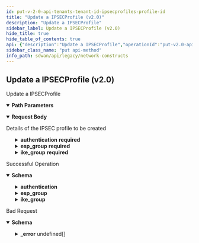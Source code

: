 ```yaml
---
id: put-v-2-0-api-tenants-tenant-id-ipsecprofiles-profile-id
title: "Update a IPSECProfile (v2.0)"
description: "Update a IPSECProfile"
sidebar_label: Update a IPSECProfile (v2.0)
hide_title: true
hide_table_of_contents: true
api: {"description":"Update a IPSECProfile","operationId":"put-v2.0-api-tenants-tenant_id-ipsecprofiles-profile_id","parameters":[{"description":"Tenant Id","in":"path","name":"tenant_id","required":true,"schema":{"description":"Tenant Id","type":"string"}},{"description":"IPSECProfile Id","in":"path","name":"profile_id","required":true,"schema":{"description":"Profile Id","type":"string"}}],"requestBody":{"content":{"application/json":{"schema":{"properties":{"authentication":{"description":"Authentication: Required(error = IPSECCONFIG_AUTHENTICATION_REQUIRED: Authentication cannot be null.) Valid ","properties":{"certificate":{"description":"Certificate","type":"string"},"ikev1_params":{"description":"Ikev1 Params: Valid ","properties":{"xauth_id":{"description":"Xauth Id","type":"string"},"xauth_secret":{"description":"Xauth Secret: Length(max = 128, error = IPSECCONFIG_INVALID_XAUTH_SECRET_LEN: Invalid extended authentication secret length.Should be between 4-128., min = 4) ","type":"string"},"xauth_secret_encrypted":{"description":"Xauth Secret Encrypted: JsonIgnore(value = true) ","type":"string"},"xauth_secret_hash":{"description":"Xauth Secret Hash: JsonIgnore(value = true) ","type":"string"},"xauth_type":{"description":"Xauth Type: ValidateEnum(enumClass = classOf[IKEXAuthType], error = IPSECCONFIG_INVALID_XAUTH_TYPE: Invalid extended authentication type specified.Valid type are secret or none., nullAllowed = false) ","enum":["NONE","SECRET"],"type":"string"}},"required":["xauth_type"]},"local_ca_certificate":{"description":"Local Ca Certificate","type":"string"},"local_id":{"description":"Local Id: ValidateEnum(enumClass = classOf[IPSECLocalIdType], error = IPSECCONFIG_INVALID_LOCAL_ID_TYPE: Invalid local id type.Should be either hostname, dn, local_ip or custom, nullAllowed = false) ","enum":["LOCAL_IP","DN","HOSTNAME","CUSTOM"],"type":"string"},"local_id_custom":{"description":"Local Id Custom: Length(max = 255, error = IPSECCONFIG_INVALID_LOCAL_ID_LEN: Invalid local id len.Should be between 2-255., min = 2) ","type":"string"},"passphrase":{"description":"Passphrase","type":"string"},"passphrase_encrypted":{"description":"Passphrase Encrypted: JsonIgnore(value = true) ","type":"string"},"private_key":{"description":"Private Key","type":"string"},"private_key_encrypted":{"description":"Private Key Encrypted: JsonIgnore(value = true) ","type":"string"},"remote_ca_certificate":{"description":"Remote Ca Certificate","type":"string"},"remote_id":{"description":"Remote Id: Length(max = 255, error = IPSECCONFIG_INVALID_REMOTE_ID_LEN: Invalid remote id len.Should be between 2-255., min = 2) ","type":"string"},"secret":{"description":"Secret","type":"string"},"secret_encrypted":{"description":"Secret Encrypted: JsonIgnore(value = true) ","type":"string"},"secret_hash":{"description":"Secret Hash: JsonIgnore(value = true) ","type":"string"},"type":{"description":"Type: ValidateEnum(enumClass = classOf[IPSECAuthenticationType], error = IPSECCONFIG_INVALID_AUTHENTICATION_TYPE: Invalid authentication type specified.Valid type are x509, psk or none., nullAllowed = false) ","enum":["NONE","PSK","X509"],"type":"string"},"x509Objects":{"description":"X509Objects: JsonIgnore(value = true) ","properties":{"certHolder":{"type":"object"},"certificate":{"description":"Certificate","type":"string"},"is_local_ca_cert_set":{"description":"Is Local Ca Cert Set","type":"boolean"},"is_remote_ca_cert_set":{"description":"Is Remote Ca Cert Set","type":"boolean"},"keyPair":{"type":"object"},"local_ca_certificate":{"description":"Local Ca Certificate","type":"string"},"local_ca_certs_set":{"description":"Local Ca Certs Set","items":{"type":"object"},"type":"array"},"passphrase":{"description":"Passphrase","type":"string"},"private_key":{"description":"Private Key","type":"string"},"remote_ca_certificate":{"description":"Remote Ca Certificate","type":"string"},"remote_ca_certs_set":{"description":"Remote Ca Certs Set","items":{"type":"object"},"type":"array"}}}},"required":["local_id","type"]},"description":{"description":"Description: Size(max = 256, error = DESCRIPTION_EXCEEDS_LIMIT: Description length exceeds limit, min = 0) ","type":"string"},"dpd_delay":{"description":"Dpd Delay: Range(max = 60L, error = IPSECCONFIG_INVALID_DPD_DELAY: Invalid dpd delay.Should be between 1-60 seconds., min = 1L) ","format":"int32","type":"integer"},"dpd_enable":{"description":"Dpd Enable","type":"boolean"},"dpd_timeout":{"description":"Dpd Timeout: Range(max = 300L, error = IPSECCONFIG_INVALID_DPD_TIMEOUT: Invalid dpd timeout specified.Should be between 2-300 seconds., min = 2L) ","format":"int32","type":"integer"},"esp_group":{"description":"Esp Group: Required(error = IPSECCONFIG_ESPGROUP_REQUIRED: ESP Group cannot be null.) Valid ","properties":{"force_encapsulation":{"description":"Force Encapsulation","type":"boolean"},"lifetime":{"description":"Lifetime: Range(max = 72L, error = IPSECCONFIG_ESPGROUP_INVALID_LIFETIME: Invalid esp lifetime.Should be between 1-72 hours., min = 1L) ","format":"int32","type":"integer"},"mode":{"description":"Mode: ValidateEnum(enumClass = classOf[ESPTunnelMode], error = IPSECCONFIG_INVALID_ESPTUNNEL_MODE: Invalid esp tunnel mode.Allowed value is tunnel., nullAllowed = false) ","enum":["TUNNEL","TRANSPORT"],"type":"string"},"proposals":{"description":"Proposals: Required(error = IPSECCONFIG_PROPOSALS_REQUIRED: Proposal cannot be null.) Size(max = 8, error = IPSECCONFIG_INVALID_PROPOSALS_LIST_LEN: Invalid proposals list length.Should be between 1-8., min = 1) Valid ","items":{"properties":{"dh_groups":{"description":"Dh Groups: ValidateEnum(enumClass = classOf[DHGroups], error = IPSECCONFIG_INVALID_DHGROUPS: Invalid DH Group specified., nullAllowed = false) ","enum":["NONE","MODP768","MODP1024","MODP1536","MODP2048","MODP3072","MODP4096","MODP6144","MODP8192","MODP1024S160","MODP2048S224","MODP2048S256","ECP192","ECP224","ECP256","ECP384","ECP521","ECP224BP","ECP256BP","ECP384BP","ECP512BP","CURVE25519"],"type":"string"},"encryption":{"description":"Encryption: ValidateEnum(enumClass = classOf[IPSECEncryption], error = IPSECCONFIG_INVALID_ENCRYPTION: Invalid encryption algorithm specified., nullAllowed = false) ","enum":["NONE","AES128","AES192","AES256","AES128CTR","AES192CTR","AES256CTR","AES128CCM64","AES192CCM64","AES256CCM64","AES128CCM96","AES192CCM96","AES256CCM96","AES128CCM128","AES192CCM128","AES256CCM128","AES128GCM64","AES192GCM64","AES256GCM64","AES128GCM96","AES192GCM96","AES256GCM96","AES128GCM128","AES192GCM128","AES256GCM128","AES128GMAC","AES192GMAC","AES256GMAC","TRIPLEDES","BLOWFISH128","BLOWFISH192","BLOWFISH256","CAMELLIA128","CAMELLIA192","CAMELLIA256","SERPENT128","SERPENT192","SERPENT256","TWOFISH128","TWOFISH192","TWOFISH256"],"type":"string"},"hash":{"description":"Hash: ValidateEnum(enumClass = classOf[IPSECHash], error = IPSECCONFIG_INVALID_HASH: Invalid hashing algorithm specified., nullAllowed = false) ","enum":["MD5","SHA1","SHA256","SHA384","SHA512","SHA256_96","AESXCBC","AES128GMAC","AES192GMAC","AES256GMAC"],"type":"string"}},"required":["hash","encryption","dh_groups"]},"type":"array"}},"required":["proposals","mode"]},"id":{"description":"Id","type":"string"},"ike_group":{"description":"Ike Group: Required(error = IPSECCONFIG_IKEGROUP_REQUIRED: IKE Group cannot be null.) Valid ","properties":{"aggressive":{"description":"Aggressive","type":"boolean"},"key_exchange":{"description":"Key Exchange: ValidateEnum(enumClass = classOf[IKEKeyExchange], error = IPSECCONFIG_INVALID_IKEKEY_EXCHANGE: Invalid ike key algorith.Should be either ikev1 or ikev2., nullAllowed = false) ","enum":["IKEV1","IKEV2"],"type":"string"},"lifetime":{"description":"Lifetime: Range(max = 72L, error = IPSECCONFIG_INVALID_IKE_LIFETIME: Invalid ike lifetime.Should be between 1-72 hours., min = 1L) ","format":"int32","type":"integer"},"port":{"description":"Port: Range(max = 65535L, error = IPSECCONFIG_INVALID_IKE_PORT_RANGE: Invalid ike port range.Should be between 1-65535., min = 1L) ","format":"int32","type":"integer"},"proposals":{"description":"Proposals: Required(error = IPSECCONFIG_PROPOSALS_REQUIRED: Proposal cannot be null.) Size(max = 8, error = IPSECCONFIG_INVALID_PROPOSALS_LIST_LEN: Invalid proposals list length.Should be between 1-8., min = 1) Valid ","items":{"properties":{"dh_groups":{"description":"Dh Groups: ValidateEnum(enumClass = classOf[DHGroups], error = IPSECCONFIG_INVALID_DHGROUPS: Invalid DH Group specified., nullAllowed = false) ","enum":["NONE","MODP768","MODP1024","MODP1536","MODP2048","MODP3072","MODP4096","MODP6144","MODP8192","MODP1024S160","MODP2048S224","MODP2048S256","ECP192","ECP224","ECP256","ECP384","ECP521","ECP224BP","ECP256BP","ECP384BP","ECP512BP","CURVE25519"],"type":"string"},"encryption":{"description":"Encryption: ValidateEnum(enumClass = classOf[IPSECEncryption], error = IPSECCONFIG_INVALID_ENCRYPTION: Invalid encryption algorithm specified., nullAllowed = false) ","enum":["NONE","AES128","AES192","AES256","AES128CTR","AES192CTR","AES256CTR","AES128CCM64","AES192CCM64","AES256CCM64","AES128CCM96","AES192CCM96","AES256CCM96","AES128CCM128","AES192CCM128","AES256CCM128","AES128GCM64","AES192GCM64","AES256GCM64","AES128GCM96","AES192GCM96","AES256GCM96","AES128GCM128","AES192GCM128","AES256GCM128","AES128GMAC","AES192GMAC","AES256GMAC","TRIPLEDES","BLOWFISH128","BLOWFISH192","BLOWFISH256","CAMELLIA128","CAMELLIA192","CAMELLIA256","SERPENT128","SERPENT192","SERPENT256","TWOFISH128","TWOFISH192","TWOFISH256"],"type":"string"},"hash":{"description":"Hash: ValidateEnum(enumClass = classOf[IPSECHash], error = IPSECCONFIG_INVALID_HASH: Invalid hashing algorithm specified., nullAllowed = false) ","enum":["MD5","SHA1","SHA256","SHA384","SHA512","SHA256_96","AESXCBC","AES128GMAC","AES192GMAC","AES256GMAC"],"type":"string"}},"required":["hash","encryption","dh_groups"]},"type":"array"},"reauth":{"description":"Reauth","type":"boolean"}},"required":["proposals","key_exchange"]},"name":{"description":"Name: Required(error = NAME_REQD: Please provide resource name.) Size(max = 128, error = NAME_EXCEEDS_LIMIT: Name of the resource exceeds limit., min = 0) ","type":"string"},"tags":{"description":"Tags: ListString(allowDuplicate = false, allowEmpty = true, allowNull = true, length = 128, listMaxSize = 10, error = INVALID_TAG: Maximum 10 Unique tags of length 1024 each are allowed, noTrim = false, regex = [^,\\\\s]+, required = false) ","items":{"description":"Tags","type":"string"},"type":"array"}},"required":["authentication","ike_group","esp_group","name"]}}},"description":"Details of the IPSEC profile to be created"},"responses":{"200":{"content":{"application/json":{"schema":{"properties":{"authentication":{"description":"Authentication: Required(error = IPSECCONFIG_AUTHENTICATION_REQUIRED: Authentication cannot be null.) Valid ","properties":{"certificate":{"description":"Certificate","type":"string"},"ikev1_params":{"description":"Ikev1 Params: Valid ","properties":{"xauth_id":{"description":"Xauth Id","type":"string"},"xauth_secret":{"description":"Xauth Secret: Length(max = 128, error = IPSECCONFIG_INVALID_XAUTH_SECRET_LEN: Invalid extended authentication secret length.Should be between 4-128., min = 4) ","type":"string"},"xauth_secret_encrypted":{"description":"Xauth Secret Encrypted: JsonIgnore(value = true) ","type":"string"},"xauth_secret_hash":{"description":"Xauth Secret Hash: JsonIgnore(value = true) ","type":"string"},"xauth_type":{"description":"Xauth Type: ValidateEnum(enumClass = classOf[IKEXAuthType], error = IPSECCONFIG_INVALID_XAUTH_TYPE: Invalid extended authentication type specified.Valid type are secret or none., nullAllowed = false) ","enum":["NONE","SECRET"],"type":"string"}},"required":["xauth_type"]},"local_ca_certificate":{"description":"Local Ca Certificate","type":"string"},"local_id":{"description":"Local Id: ValidateEnum(enumClass = classOf[IPSECLocalIdType], error = IPSECCONFIG_INVALID_LOCAL_ID_TYPE: Invalid local id type.Should be either hostname, dn, local_ip or custom, nullAllowed = false) ","enum":["LOCAL_IP","DN","HOSTNAME","CUSTOM"],"type":"string"},"local_id_custom":{"description":"Local Id Custom: Length(max = 255, error = IPSECCONFIG_INVALID_LOCAL_ID_LEN: Invalid local id len.Should be between 2-255., min = 2) ","type":"string"},"passphrase":{"description":"Passphrase","type":"string"},"passphrase_encrypted":{"description":"Passphrase Encrypted: JsonIgnore(value = true) ","type":"string"},"private_key":{"description":"Private Key","type":"string"},"private_key_encrypted":{"description":"Private Key Encrypted: JsonIgnore(value = true) ","type":"string"},"remote_ca_certificate":{"description":"Remote Ca Certificate","type":"string"},"remote_id":{"description":"Remote Id: Length(max = 255, error = IPSECCONFIG_INVALID_REMOTE_ID_LEN: Invalid remote id len.Should be between 2-255., min = 2) ","type":"string"},"secret":{"description":"Secret","type":"string"},"secret_encrypted":{"description":"Secret Encrypted: JsonIgnore(value = true) ","type":"string"},"secret_hash":{"description":"Secret Hash: JsonIgnore(value = true) ","type":"string"},"type":{"description":"Type: ValidateEnum(enumClass = classOf[IPSECAuthenticationType], error = IPSECCONFIG_INVALID_AUTHENTICATION_TYPE: Invalid authentication type specified.Valid type are x509, psk or none., nullAllowed = false) ","enum":["NONE","PSK","X509"],"type":"string"},"x509Objects":{"description":"X509Objects: JsonIgnore(value = true) ","properties":{"certHolder":{"type":"object"},"certificate":{"description":"Certificate","type":"string"},"is_local_ca_cert_set":{"description":"Is Local Ca Cert Set","type":"boolean"},"is_remote_ca_cert_set":{"description":"Is Remote Ca Cert Set","type":"boolean"},"keyPair":{"type":"object"},"local_ca_certificate":{"description":"Local Ca Certificate","type":"string"},"local_ca_certs_set":{"description":"Local Ca Certs Set","items":{"type":"object"},"type":"array"},"passphrase":{"description":"Passphrase","type":"string"},"private_key":{"description":"Private Key","type":"string"},"remote_ca_certificate":{"description":"Remote Ca Certificate","type":"string"},"remote_ca_certs_set":{"description":"Remote Ca Certs Set","items":{"type":"object"},"type":"array"}}}},"required":["local_id","type"]},"description":{"description":"Description: Size(max = 256, error = DESCRIPTION_EXCEEDS_LIMIT: Description length exceeds limit, min = 0) ","type":"string"},"dpd_delay":{"description":"Dpd Delay: Range(max = 60L, error = IPSECCONFIG_INVALID_DPD_DELAY: Invalid dpd delay.Should be between 1-60 seconds., min = 1L) ","format":"int32","type":"integer"},"dpd_enable":{"description":"Dpd Enable","type":"boolean"},"dpd_timeout":{"description":"Dpd Timeout: Range(max = 300L, error = IPSECCONFIG_INVALID_DPD_TIMEOUT: Invalid dpd timeout specified.Should be between 2-300 seconds., min = 2L) ","format":"int32","type":"integer"},"esp_group":{"description":"Esp Group: Required(error = IPSECCONFIG_ESPGROUP_REQUIRED: ESP Group cannot be null.) Valid ","properties":{"force_encapsulation":{"description":"Force Encapsulation","type":"boolean"},"lifetime":{"description":"Lifetime: Range(max = 72L, error = IPSECCONFIG_ESPGROUP_INVALID_LIFETIME: Invalid esp lifetime.Should be between 1-72 hours., min = 1L) ","format":"int32","type":"integer"},"mode":{"description":"Mode: ValidateEnum(enumClass = classOf[ESPTunnelMode], error = IPSECCONFIG_INVALID_ESPTUNNEL_MODE: Invalid esp tunnel mode.Allowed value is tunnel., nullAllowed = false) ","enum":["TUNNEL","TRANSPORT"],"type":"string"},"proposals":{"description":"Proposals: Required(error = IPSECCONFIG_PROPOSALS_REQUIRED: Proposal cannot be null.) Size(max = 8, error = IPSECCONFIG_INVALID_PROPOSALS_LIST_LEN: Invalid proposals list length.Should be between 1-8., min = 1) Valid ","items":{"properties":{"dh_groups":{"description":"Dh Groups: ValidateEnum(enumClass = classOf[DHGroups], error = IPSECCONFIG_INVALID_DHGROUPS: Invalid DH Group specified., nullAllowed = false) ","enum":["NONE","MODP768","MODP1024","MODP1536","MODP2048","MODP3072","MODP4096","MODP6144","MODP8192","MODP1024S160","MODP2048S224","MODP2048S256","ECP192","ECP224","ECP256","ECP384","ECP521","ECP224BP","ECP256BP","ECP384BP","ECP512BP","CURVE25519"],"type":"string"},"encryption":{"description":"Encryption: ValidateEnum(enumClass = classOf[IPSECEncryption], error = IPSECCONFIG_INVALID_ENCRYPTION: Invalid encryption algorithm specified., nullAllowed = false) ","enum":["NONE","AES128","AES192","AES256","AES128CTR","AES192CTR","AES256CTR","AES128CCM64","AES192CCM64","AES256CCM64","AES128CCM96","AES192CCM96","AES256CCM96","AES128CCM128","AES192CCM128","AES256CCM128","AES128GCM64","AES192GCM64","AES256GCM64","AES128GCM96","AES192GCM96","AES256GCM96","AES128GCM128","AES192GCM128","AES256GCM128","AES128GMAC","AES192GMAC","AES256GMAC","TRIPLEDES","BLOWFISH128","BLOWFISH192","BLOWFISH256","CAMELLIA128","CAMELLIA192","CAMELLIA256","SERPENT128","SERPENT192","SERPENT256","TWOFISH128","TWOFISH192","TWOFISH256"],"type":"string"},"hash":{"description":"Hash: ValidateEnum(enumClass = classOf[IPSECHash], error = IPSECCONFIG_INVALID_HASH: Invalid hashing algorithm specified., nullAllowed = false) ","enum":["MD5","SHA1","SHA256","SHA384","SHA512","SHA256_96","AESXCBC","AES128GMAC","AES192GMAC","AES256GMAC"],"type":"string"}},"required":["hash","encryption","dh_groups"]},"type":"array"}},"required":["proposals","mode"]},"id":{"description":"Id","type":"string"},"ike_group":{"description":"Ike Group: Required(error = IPSECCONFIG_IKEGROUP_REQUIRED: IKE Group cannot be null.) Valid ","properties":{"aggressive":{"description":"Aggressive","type":"boolean"},"key_exchange":{"description":"Key Exchange: ValidateEnum(enumClass = classOf[IKEKeyExchange], error = IPSECCONFIG_INVALID_IKEKEY_EXCHANGE: Invalid ike key algorith.Should be either ikev1 or ikev2., nullAllowed = false) ","enum":["IKEV1","IKEV2"],"type":"string"},"lifetime":{"description":"Lifetime: Range(max = 72L, error = IPSECCONFIG_INVALID_IKE_LIFETIME: Invalid ike lifetime.Should be between 1-72 hours., min = 1L) ","format":"int32","type":"integer"},"port":{"description":"Port: Range(max = 65535L, error = IPSECCONFIG_INVALID_IKE_PORT_RANGE: Invalid ike port range.Should be between 1-65535., min = 1L) ","format":"int32","type":"integer"},"proposals":{"description":"Proposals: Required(error = IPSECCONFIG_PROPOSALS_REQUIRED: Proposal cannot be null.) Size(max = 8, error = IPSECCONFIG_INVALID_PROPOSALS_LIST_LEN: Invalid proposals list length.Should be between 1-8., min = 1) Valid ","items":{"properties":{"dh_groups":{"description":"Dh Groups: ValidateEnum(enumClass = classOf[DHGroups], error = IPSECCONFIG_INVALID_DHGROUPS: Invalid DH Group specified., nullAllowed = false) ","enum":["NONE","MODP768","MODP1024","MODP1536","MODP2048","MODP3072","MODP4096","MODP6144","MODP8192","MODP1024S160","MODP2048S224","MODP2048S256","ECP192","ECP224","ECP256","ECP384","ECP521","ECP224BP","ECP256BP","ECP384BP","ECP512BP","CURVE25519"],"type":"string"},"encryption":{"description":"Encryption: ValidateEnum(enumClass = classOf[IPSECEncryption], error = IPSECCONFIG_INVALID_ENCRYPTION: Invalid encryption algorithm specified., nullAllowed = false) ","enum":["NONE","AES128","AES192","AES256","AES128CTR","AES192CTR","AES256CTR","AES128CCM64","AES192CCM64","AES256CCM64","AES128CCM96","AES192CCM96","AES256CCM96","AES128CCM128","AES192CCM128","AES256CCM128","AES128GCM64","AES192GCM64","AES256GCM64","AES128GCM96","AES192GCM96","AES256GCM96","AES128GCM128","AES192GCM128","AES256GCM128","AES128GMAC","AES192GMAC","AES256GMAC","TRIPLEDES","BLOWFISH128","BLOWFISH192","BLOWFISH256","CAMELLIA128","CAMELLIA192","CAMELLIA256","SERPENT128","SERPENT192","SERPENT256","TWOFISH128","TWOFISH192","TWOFISH256"],"type":"string"},"hash":{"description":"Hash: ValidateEnum(enumClass = classOf[IPSECHash], error = IPSECCONFIG_INVALID_HASH: Invalid hashing algorithm specified., nullAllowed = false) ","enum":["MD5","SHA1","SHA256","SHA384","SHA512","SHA256_96","AESXCBC","AES128GMAC","AES192GMAC","AES256GMAC"],"type":"string"}},"required":["hash","encryption","dh_groups"]},"type":"array"},"reauth":{"description":"Reauth","type":"boolean"}},"required":["proposals","key_exchange"]},"name":{"description":"Name: Required(error = NAME_REQD: Please provide resource name.) Size(max = 128, error = NAME_EXCEEDS_LIMIT: Name of the resource exceeds limit., min = 0) ","type":"string"},"tags":{"description":"Tags: ListString(allowDuplicate = false, allowEmpty = true, allowNull = true, length = 128, listMaxSize = 10, error = INVALID_TAG: Maximum 10 Unique tags of length 1024 each are allowed, noTrim = false, regex = [^,\\\\s]+, required = false) ","items":{"description":"Tags","type":"string"},"type":"array"}},"required":["authentication","ike_group","esp_group","name"]}}},"description":"Successful Operation"},"400":{"content":{"application/json":{"example":{"value":{"_error":[{"code":"INVALID_JSON_VALUE"},{"code":"IPSECCONFIG_IKEGROUP_REQUIRED"},{"code":"IPSECCONFIG_INVALID_DPD_DELAY"},{"code":"IPSECCONFIG_ESPGROUP_REQUIRED"},{"code":"IPSECCONFIG_AUTHENTICATION_REQUIRED"},{"code":"IPSECCONFIG_INVALID_DPD_TIMEOUT"}]}},"schema":{"properties":{"_error":{"items":{"properties":{"code":{"type":"string"},"message":{"type":"string"}}},"type":"array"}}}}},"description":"Bad Request"}},"tags":["Network Constructs"],"method":"put","path":"/v2.0/api/tenants/{tenant_id}/ipsecprofiles/{profile_id}","servers":[{"url":"https://api.us.cloudgenix.com"}],"jsonRequestBodyExample":{"authentication":{"certificate":"string","ikev1_params":{"xauth_id":"string","xauth_secret":"string","xauth_secret_encrypted":"string","xauth_secret_hash":"string","xauth_type":"NONE"},"local_ca_certificate":"string","local_id":"LOCAL_IP","local_id_custom":"string","passphrase":"string","passphrase_encrypted":"string","private_key":"string","private_key_encrypted":"string","remote_ca_certificate":"string","remote_id":"string","secret":"string","secret_encrypted":"string","secret_hash":"string","type":"NONE","x509Objects":{"certHolder":{},"certificate":"string","is_local_ca_cert_set":true,"is_remote_ca_cert_set":true,"keyPair":{},"local_ca_certificate":"string","local_ca_certs_set":[{}],"passphrase":"string","private_key":"string","remote_ca_certificate":"string","remote_ca_certs_set":[{}]}},"description":"string","dpd_delay":0,"dpd_enable":true,"dpd_timeout":0,"esp_group":{"force_encapsulation":true,"lifetime":0,"mode":"TUNNEL","proposals":[{"dh_groups":"NONE","encryption":"NONE","hash":"MD5"}]},"id":"string","ike_group":{"aggressive":true,"key_exchange":"IKEV1","lifetime":0,"port":0,"proposals":[{"dh_groups":"NONE","encryption":"NONE","hash":"MD5"}],"reauth":true},"name":"string","tags":["string"]},"info":{"contact":{},"description":"List of APIs used to manage Network constructs in Prisma SD-WAN like WAN Networks, LAN Networks, Circuit labels, and Network Contexts. All these are used to define a circuit and create policies.","title":"Network Constructs","version":"Latest"},"postman":{"name":"Update a IPSECProfile (v2.0)","description":{"content":"Update a IPSECProfile","type":"text/plain"},"url":{"path":["v2.0","api","tenants",":tenant_id","ipsecprofiles",":profile_id"],"host":["{{baseUrl}}"],"query":[],"variable":[{"disabled":false,"description":{"content":"(Required) Tenant Id","type":"text/plain"},"type":"any","value":"","key":"tenant_id"},{"disabled":false,"description":{"content":"(Required) IPSECProfile Id","type":"text/plain"},"type":"any","value":"","key":"profile_id"}]},"header":[{"key":"Content-Type","value":"application/json"},{"key":"Accept","value":"application/json"}],"method":"PUT","body":{"mode":"raw","raw":"\"\"","options":{"raw":{"language":"json"}}}}}
sidebar_class_name: "put api-method"
info_path: sdwan/api/legacy/network-constructs
---
```



## Update a IPSECProfile (v2.0)



Update a IPSECProfile

<details style={{"marginBottom":"1rem"}} data-collapsed={false} open={true}><summary style={{}}><strong>Path Parameters</strong></summary><div><ul><ParamsItem className={"paramsItem"} param={{"description":"Tenant Id","in":"path","name":"tenant_id","required":true,"schema":{"description":"Tenant Id","type":"string"}}}></ParamsItem><ParamsItem className={"paramsItem"} param={{"description":"IPSECProfile Id","in":"path","name":"profile_id","required":true,"schema":{"description":"Profile Id","type":"string"}}}></ParamsItem></ul></div></details><MimeTabs><TabItem label={"application/json"} value={"application/json-schema"}><details style={{}} data-collapsed={false} open={true}><summary style={{"textAlign":"left"}}><strong>Request Body</strong></summary><div style={{"textAlign":"left","marginLeft":"1rem"}}><div style={{"marginTop":"1rem","marginBottom":"1rem"}}>

Details of the IPSEC profile to be created

</div></div><ul style={{"marginLeft":"1rem"}}><SchemaItem collapsible={true} className={"schemaItem"}><details style={{}}><summary style={{}}><strong>authentication</strong><span style={{"opacity":"0.6"}}> </span><strong style={{"fontSize":"var(--ifm-code-font-size)","color":"var(--openapi-required)"}}> required</strong></summary><div style={{"marginLeft":"1rem"}}><div style={{"marginTop":".5rem","marginBottom":".5rem"}}>

Authentication: Required(error = IPSECCONFIG_AUTHENTICATION_REQUIRED: Authentication cannot be null.) Valid 

</div><SchemaItem collapsible={false} name={"certificate"} required={false} schemaDescription={"Certificate"} schemaName={"string"} qualifierMessage={undefined} defaultValue={undefined}></SchemaItem><SchemaItem collapsible={true} className={"schemaItem"}><details style={{}}><summary style={{}}><strong>ikev1_params</strong><span style={{"opacity":"0.6"}}> </span></summary><div style={{"marginLeft":"1rem"}}><div style={{"marginTop":".5rem","marginBottom":".5rem"}}>

Ikev1 Params: Valid 

</div><SchemaItem collapsible={false} name={"xauth_id"} required={false} schemaDescription={"Xauth Id"} schemaName={"string"} qualifierMessage={undefined} defaultValue={undefined}></SchemaItem><SchemaItem collapsible={false} name={"xauth_secret"} required={false} schemaDescription={"Xauth Secret: Length(max = 128, error = IPSECCONFIG_INVALID_XAUTH_SECRET_LEN: Invalid extended authentication secret length.Should be between 4-128., min = 4) "} schemaName={"string"} qualifierMessage={undefined} defaultValue={undefined}></SchemaItem><SchemaItem collapsible={false} name={"xauth_secret_encrypted"} required={false} schemaDescription={"Xauth Secret Encrypted: JsonIgnore(value = true) "} schemaName={"string"} qualifierMessage={undefined} defaultValue={undefined}></SchemaItem><SchemaItem collapsible={false} name={"xauth_secret_hash"} required={false} schemaDescription={"Xauth Secret Hash: JsonIgnore(value = true) "} schemaName={"string"} qualifierMessage={undefined} defaultValue={undefined}></SchemaItem><SchemaItem collapsible={false} name={"xauth_type"} required={true} schemaDescription={"Xauth Type: ValidateEnum(enumClass = classOf[IKEXAuthType], error = IPSECCONFIG_INVALID_XAUTH_TYPE: Invalid extended authentication type specified.Valid type are secret or none., nullAllowed = false) "} schemaName={"string"} qualifierMessage={"**Possible values:** [`NONE`, `SECRET`]"} defaultValue={undefined}></SchemaItem></div></details></SchemaItem><SchemaItem collapsible={false} name={"local_ca_certificate"} required={false} schemaDescription={"Local Ca Certificate"} schemaName={"string"} qualifierMessage={undefined} defaultValue={undefined}></SchemaItem><SchemaItem collapsible={false} name={"local_id"} required={true} schemaDescription={"Local Id: ValidateEnum(enumClass = classOf[IPSECLocalIdType], error = IPSECCONFIG_INVALID_LOCAL_ID_TYPE: Invalid local id type.Should be either hostname, dn, local_ip or custom, nullAllowed = false) "} schemaName={"string"} qualifierMessage={"**Possible values:** [`LOCAL_IP`, `DN`, `HOSTNAME`, `CUSTOM`]"} defaultValue={undefined}></SchemaItem><SchemaItem collapsible={false} name={"local_id_custom"} required={false} schemaDescription={"Local Id Custom: Length(max = 255, error = IPSECCONFIG_INVALID_LOCAL_ID_LEN: Invalid local id len.Should be between 2-255., min = 2) "} schemaName={"string"} qualifierMessage={undefined} defaultValue={undefined}></SchemaItem><SchemaItem collapsible={false} name={"passphrase"} required={false} schemaDescription={"Passphrase"} schemaName={"string"} qualifierMessage={undefined} defaultValue={undefined}></SchemaItem><SchemaItem collapsible={false} name={"passphrase_encrypted"} required={false} schemaDescription={"Passphrase Encrypted: JsonIgnore(value = true) "} schemaName={"string"} qualifierMessage={undefined} defaultValue={undefined}></SchemaItem><SchemaItem collapsible={false} name={"private_key"} required={false} schemaDescription={"Private Key"} schemaName={"string"} qualifierMessage={undefined} defaultValue={undefined}></SchemaItem><SchemaItem collapsible={false} name={"private_key_encrypted"} required={false} schemaDescription={"Private Key Encrypted: JsonIgnore(value = true) "} schemaName={"string"} qualifierMessage={undefined} defaultValue={undefined}></SchemaItem><SchemaItem collapsible={false} name={"remote_ca_certificate"} required={false} schemaDescription={"Remote Ca Certificate"} schemaName={"string"} qualifierMessage={undefined} defaultValue={undefined}></SchemaItem><SchemaItem collapsible={false} name={"remote_id"} required={false} schemaDescription={"Remote Id: Length(max = 255, error = IPSECCONFIG_INVALID_REMOTE_ID_LEN: Invalid remote id len.Should be between 2-255., min = 2) "} schemaName={"string"} qualifierMessage={undefined} defaultValue={undefined}></SchemaItem><SchemaItem collapsible={false} name={"secret"} required={false} schemaDescription={"Secret"} schemaName={"string"} qualifierMessage={undefined} defaultValue={undefined}></SchemaItem><SchemaItem collapsible={false} name={"secret_encrypted"} required={false} schemaDescription={"Secret Encrypted: JsonIgnore(value = true) "} schemaName={"string"} qualifierMessage={undefined} defaultValue={undefined}></SchemaItem><SchemaItem collapsible={false} name={"secret_hash"} required={false} schemaDescription={"Secret Hash: JsonIgnore(value = true) "} schemaName={"string"} qualifierMessage={undefined} defaultValue={undefined}></SchemaItem><SchemaItem collapsible={false} name={"type"} required={true} schemaDescription={"Type: ValidateEnum(enumClass = classOf[IPSECAuthenticationType], error = IPSECCONFIG_INVALID_AUTHENTICATION_TYPE: Invalid authentication type specified.Valid type are x509, psk or none., nullAllowed = false) "} schemaName={"string"} qualifierMessage={"**Possible values:** [`NONE`, `PSK`, `X509`]"} defaultValue={undefined}></SchemaItem><SchemaItem collapsible={true} className={"schemaItem"}><details style={{}}><summary style={{}}><strong>x509Objects</strong><span style={{"opacity":"0.6"}}> </span></summary><div style={{"marginLeft":"1rem"}}><div style={{"marginTop":".5rem","marginBottom":".5rem"}}>

X509Objects: JsonIgnore(value = true) 

</div><SchemaItem collapsible={false} name={"certHolder"} required={false} schemaDescription={undefined} schemaName={"object"} qualifierMessage={undefined} defaultValue={undefined}></SchemaItem><SchemaItem collapsible={false} name={"certificate"} required={false} schemaDescription={"Certificate"} schemaName={"string"} qualifierMessage={undefined} defaultValue={undefined}></SchemaItem><SchemaItem collapsible={false} name={"is_local_ca_cert_set"} required={false} schemaDescription={"Is Local Ca Cert Set"} schemaName={"boolean"} qualifierMessage={undefined} defaultValue={undefined}></SchemaItem><SchemaItem collapsible={false} name={"is_remote_ca_cert_set"} required={false} schemaDescription={"Is Remote Ca Cert Set"} schemaName={"boolean"} qualifierMessage={undefined} defaultValue={undefined}></SchemaItem><SchemaItem collapsible={false} name={"keyPair"} required={false} schemaDescription={undefined} schemaName={"object"} qualifierMessage={undefined} defaultValue={undefined}></SchemaItem><SchemaItem collapsible={false} name={"local_ca_certificate"} required={false} schemaDescription={"Local Ca Certificate"} schemaName={"string"} qualifierMessage={undefined} defaultValue={undefined}></SchemaItem><SchemaItem collapsible={false} name={"local_ca_certs_set"} required={false} schemaDescription={"Local Ca Certs Set"} schemaName={"object[]"} qualifierMessage={undefined} defaultValue={undefined}></SchemaItem><SchemaItem collapsible={false} name={"passphrase"} required={false} schemaDescription={"Passphrase"} schemaName={"string"} qualifierMessage={undefined} defaultValue={undefined}></SchemaItem><SchemaItem collapsible={false} name={"private_key"} required={false} schemaDescription={"Private Key"} schemaName={"string"} qualifierMessage={undefined} defaultValue={undefined}></SchemaItem><SchemaItem collapsible={false} name={"remote_ca_certificate"} required={false} schemaDescription={"Remote Ca Certificate"} schemaName={"string"} qualifierMessage={undefined} defaultValue={undefined}></SchemaItem><SchemaItem collapsible={false} name={"remote_ca_certs_set"} required={false} schemaDescription={"Remote Ca Certs Set"} schemaName={"object[]"} qualifierMessage={undefined} defaultValue={undefined}></SchemaItem></div></details></SchemaItem></div></details></SchemaItem><SchemaItem collapsible={false} name={"description"} required={false} schemaDescription={"Description: Size(max = 256, error = DESCRIPTION_EXCEEDS_LIMIT: Description length exceeds limit, min = 0) "} schemaName={"string"} qualifierMessage={undefined} defaultValue={undefined}></SchemaItem><SchemaItem collapsible={false} name={"dpd_delay"} required={false} schemaDescription={"Dpd Delay: Range(max = 60L, error = IPSECCONFIG_INVALID_DPD_DELAY: Invalid dpd delay.Should be between 1-60 seconds., min = 1L) "} schemaName={"int32"} qualifierMessage={undefined} defaultValue={undefined}></SchemaItem><SchemaItem collapsible={false} name={"dpd_enable"} required={false} schemaDescription={"Dpd Enable"} schemaName={"boolean"} qualifierMessage={undefined} defaultValue={undefined}></SchemaItem><SchemaItem collapsible={false} name={"dpd_timeout"} required={false} schemaDescription={"Dpd Timeout: Range(max = 300L, error = IPSECCONFIG_INVALID_DPD_TIMEOUT: Invalid dpd timeout specified.Should be between 2-300 seconds., min = 2L) "} schemaName={"int32"} qualifierMessage={undefined} defaultValue={undefined}></SchemaItem><SchemaItem collapsible={true} className={"schemaItem"}><details style={{}}><summary style={{}}><strong>esp_group</strong><span style={{"opacity":"0.6"}}> </span><strong style={{"fontSize":"var(--ifm-code-font-size)","color":"var(--openapi-required)"}}> required</strong></summary><div style={{"marginLeft":"1rem"}}><div style={{"marginTop":".5rem","marginBottom":".5rem"}}>

Esp Group: Required(error = IPSECCONFIG_ESPGROUP_REQUIRED: ESP Group cannot be null.) Valid 

</div><SchemaItem collapsible={false} name={"force_encapsulation"} required={false} schemaDescription={"Force Encapsulation"} schemaName={"boolean"} qualifierMessage={undefined} defaultValue={undefined}></SchemaItem><SchemaItem collapsible={false} name={"lifetime"} required={false} schemaDescription={"Lifetime: Range(max = 72L, error = IPSECCONFIG_ESPGROUP_INVALID_LIFETIME: Invalid esp lifetime.Should be between 1-72 hours., min = 1L) "} schemaName={"int32"} qualifierMessage={undefined} defaultValue={undefined}></SchemaItem><SchemaItem collapsible={false} name={"mode"} required={true} schemaDescription={"Mode: ValidateEnum(enumClass = classOf[ESPTunnelMode], error = IPSECCONFIG_INVALID_ESPTUNNEL_MODE: Invalid esp tunnel mode.Allowed value is tunnel., nullAllowed = false) "} schemaName={"string"} qualifierMessage={"**Possible values:** [`TUNNEL`, `TRANSPORT`]"} defaultValue={undefined}></SchemaItem><SchemaItem collapsible={true} className={"schemaItem"}><details style={{}}><summary style={{}}><strong>proposals</strong><span style={{"opacity":"0.6"}}> undefined[]</span><strong style={{"fontSize":"var(--ifm-code-font-size)","color":"var(--openapi-required)"}}> required</strong></summary><div style={{"marginLeft":"1rem"}}><div style={{"marginTop":".5rem","marginBottom":".5rem"}}>

Proposals: Required(error = IPSECCONFIG_PROPOSALS_REQUIRED: Proposal cannot be null.) Size(max = 8, error = IPSECCONFIG_INVALID_PROPOSALS_LIST_LEN: Invalid proposals list length.Should be between 1-8., min = 1) Valid 

</div><SchemaItem collapsible={false} name={"dh_groups"} required={true} schemaDescription={"Dh Groups: ValidateEnum(enumClass = classOf[DHGroups], error = IPSECCONFIG_INVALID_DHGROUPS: Invalid DH Group specified., nullAllowed = false) "} schemaName={"string"} qualifierMessage={"**Possible values:** [`NONE`, `MODP768`, `MODP1024`, `MODP1536`, `MODP2048`, `MODP3072`, `MODP4096`, `MODP6144`, `MODP8192`, `MODP1024S160`, `MODP2048S224`, `MODP2048S256`, `ECP192`, `ECP224`, `ECP256`, `ECP384`, `ECP521`, `ECP224BP`, `ECP256BP`, `ECP384BP`, `ECP512BP`, `CURVE25519`]"} defaultValue={undefined}></SchemaItem><SchemaItem collapsible={false} name={"encryption"} required={true} schemaDescription={"Encryption: ValidateEnum(enumClass = classOf[IPSECEncryption], error = IPSECCONFIG_INVALID_ENCRYPTION: Invalid encryption algorithm specified., nullAllowed = false) "} schemaName={"string"} qualifierMessage={"**Possible values:** [`NONE`, `AES128`, `AES192`, `AES256`, `AES128CTR`, `AES192CTR`, `AES256CTR`, `AES128CCM64`, `AES192CCM64`, `AES256CCM64`, `AES128CCM96`, `AES192CCM96`, `AES256CCM96`, `AES128CCM128`, `AES192CCM128`, `AES256CCM128`, `AES128GCM64`, `AES192GCM64`, `AES256GCM64`, `AES128GCM96`, `AES192GCM96`, `AES256GCM96`, `AES128GCM128`, `AES192GCM128`, `AES256GCM128`, `AES128GMAC`, `AES192GMAC`, `AES256GMAC`, `TRIPLEDES`, `BLOWFISH128`, `BLOWFISH192`, `BLOWFISH256`, `CAMELLIA128`, `CAMELLIA192`, `CAMELLIA256`, `SERPENT128`, `SERPENT192`, `SERPENT256`, `TWOFISH128`, `TWOFISH192`, `TWOFISH256`]"} defaultValue={undefined}></SchemaItem><SchemaItem collapsible={false} name={"hash"} required={true} schemaDescription={"Hash: ValidateEnum(enumClass = classOf[IPSECHash], error = IPSECCONFIG_INVALID_HASH: Invalid hashing algorithm specified., nullAllowed = false) "} schemaName={"string"} qualifierMessage={"**Possible values:** [`MD5`, `SHA1`, `SHA256`, `SHA384`, `SHA512`, `SHA256_96`, `AESXCBC`, `AES128GMAC`, `AES192GMAC`, `AES256GMAC`]"} defaultValue={undefined}></SchemaItem></div></details></SchemaItem></div></details></SchemaItem><SchemaItem collapsible={false} name={"id"} required={false} schemaDescription={"Id"} schemaName={"string"} qualifierMessage={undefined} defaultValue={undefined}></SchemaItem><SchemaItem collapsible={true} className={"schemaItem"}><details style={{}}><summary style={{}}><strong>ike_group</strong><span style={{"opacity":"0.6"}}> </span><strong style={{"fontSize":"var(--ifm-code-font-size)","color":"var(--openapi-required)"}}> required</strong></summary><div style={{"marginLeft":"1rem"}}><div style={{"marginTop":".5rem","marginBottom":".5rem"}}>

Ike Group: Required(error = IPSECCONFIG_IKEGROUP_REQUIRED: IKE Group cannot be null.) Valid 

</div><SchemaItem collapsible={false} name={"aggressive"} required={false} schemaDescription={"Aggressive"} schemaName={"boolean"} qualifierMessage={undefined} defaultValue={undefined}></SchemaItem><SchemaItem collapsible={false} name={"key_exchange"} required={true} schemaDescription={"Key Exchange: ValidateEnum(enumClass = classOf[IKEKeyExchange], error = IPSECCONFIG_INVALID_IKEKEY_EXCHANGE: Invalid ike key algorith.Should be either ikev1 or ikev2., nullAllowed = false) "} schemaName={"string"} qualifierMessage={"**Possible values:** [`IKEV1`, `IKEV2`]"} defaultValue={undefined}></SchemaItem><SchemaItem collapsible={false} name={"lifetime"} required={false} schemaDescription={"Lifetime: Range(max = 72L, error = IPSECCONFIG_INVALID_IKE_LIFETIME: Invalid ike lifetime.Should be between 1-72 hours., min = 1L) "} schemaName={"int32"} qualifierMessage={undefined} defaultValue={undefined}></SchemaItem><SchemaItem collapsible={false} name={"port"} required={false} schemaDescription={"Port: Range(max = 65535L, error = IPSECCONFIG_INVALID_IKE_PORT_RANGE: Invalid ike port range.Should be between 1-65535., min = 1L) "} schemaName={"int32"} qualifierMessage={undefined} defaultValue={undefined}></SchemaItem><SchemaItem collapsible={true} className={"schemaItem"}><details style={{}}><summary style={{}}><strong>proposals</strong><span style={{"opacity":"0.6"}}> undefined[]</span><strong style={{"fontSize":"var(--ifm-code-font-size)","color":"var(--openapi-required)"}}> required</strong></summary><div style={{"marginLeft":"1rem"}}><div style={{"marginTop":".5rem","marginBottom":".5rem"}}>

Proposals: Required(error = IPSECCONFIG_PROPOSALS_REQUIRED: Proposal cannot be null.) Size(max = 8, error = IPSECCONFIG_INVALID_PROPOSALS_LIST_LEN: Invalid proposals list length.Should be between 1-8., min = 1) Valid 

</div><SchemaItem collapsible={false} name={"dh_groups"} required={true} schemaDescription={"Dh Groups: ValidateEnum(enumClass = classOf[DHGroups], error = IPSECCONFIG_INVALID_DHGROUPS: Invalid DH Group specified., nullAllowed = false) "} schemaName={"string"} qualifierMessage={"**Possible values:** [`NONE`, `MODP768`, `MODP1024`, `MODP1536`, `MODP2048`, `MODP3072`, `MODP4096`, `MODP6144`, `MODP8192`, `MODP1024S160`, `MODP2048S224`, `MODP2048S256`, `ECP192`, `ECP224`, `ECP256`, `ECP384`, `ECP521`, `ECP224BP`, `ECP256BP`, `ECP384BP`, `ECP512BP`, `CURVE25519`]"} defaultValue={undefined}></SchemaItem><SchemaItem collapsible={false} name={"encryption"} required={true} schemaDescription={"Encryption: ValidateEnum(enumClass = classOf[IPSECEncryption], error = IPSECCONFIG_INVALID_ENCRYPTION: Invalid encryption algorithm specified., nullAllowed = false) "} schemaName={"string"} qualifierMessage={"**Possible values:** [`NONE`, `AES128`, `AES192`, `AES256`, `AES128CTR`, `AES192CTR`, `AES256CTR`, `AES128CCM64`, `AES192CCM64`, `AES256CCM64`, `AES128CCM96`, `AES192CCM96`, `AES256CCM96`, `AES128CCM128`, `AES192CCM128`, `AES256CCM128`, `AES128GCM64`, `AES192GCM64`, `AES256GCM64`, `AES128GCM96`, `AES192GCM96`, `AES256GCM96`, `AES128GCM128`, `AES192GCM128`, `AES256GCM128`, `AES128GMAC`, `AES192GMAC`, `AES256GMAC`, `TRIPLEDES`, `BLOWFISH128`, `BLOWFISH192`, `BLOWFISH256`, `CAMELLIA128`, `CAMELLIA192`, `CAMELLIA256`, `SERPENT128`, `SERPENT192`, `SERPENT256`, `TWOFISH128`, `TWOFISH192`, `TWOFISH256`]"} defaultValue={undefined}></SchemaItem><SchemaItem collapsible={false} name={"hash"} required={true} schemaDescription={"Hash: ValidateEnum(enumClass = classOf[IPSECHash], error = IPSECCONFIG_INVALID_HASH: Invalid hashing algorithm specified., nullAllowed = false) "} schemaName={"string"} qualifierMessage={"**Possible values:** [`MD5`, `SHA1`, `SHA256`, `SHA384`, `SHA512`, `SHA256_96`, `AESXCBC`, `AES128GMAC`, `AES192GMAC`, `AES256GMAC`]"} defaultValue={undefined}></SchemaItem></div></details></SchemaItem><SchemaItem collapsible={false} name={"reauth"} required={false} schemaDescription={"Reauth"} schemaName={"boolean"} qualifierMessage={undefined} defaultValue={undefined}></SchemaItem></div></details></SchemaItem><SchemaItem collapsible={false} name={"name"} required={true} schemaDescription={"Name: Required(error = NAME_REQD: Please provide resource name.) Size(max = 128, error = NAME_EXCEEDS_LIMIT: Name of the resource exceeds limit., min = 0) "} schemaName={"string"} qualifierMessage={undefined} defaultValue={undefined}></SchemaItem><SchemaItem collapsible={false} name={"tags"} required={false} schemaDescription={"Tags: ListString(allowDuplicate = false, allowEmpty = true, allowNull = true, length = 128, listMaxSize = 10, error = INVALID_TAG: Maximum 10 Unique tags of length 1024 each are allowed, noTrim = false, regex = [^,\\\\s]+, required = false) "} schemaName={"string[]"} qualifierMessage={undefined} defaultValue={undefined}></SchemaItem></ul></details></TabItem></MimeTabs><div><ApiTabs><TabItem label={"200"} value={"200"}><div>

Successful Operation

</div><div><MimeTabs groupId={"mime-type"}><TabItem label={"application/json"} value={"application/json"}><SchemaTabs groupId={"schema-tabs"}><TabItem label={"Schema"} value={"Schema"}><details style={{}} data-collapsed={false} open={true}><summary style={{"textAlign":"left"}}><strong>Schema</strong></summary><div style={{"textAlign":"left","marginLeft":"1rem"}}></div><ul style={{"marginLeft":"1rem"}}><SchemaItem collapsible={true} className={"schemaItem"}><details style={{}}><summary style={{}}><strong>authentication</strong><span style={{"opacity":"0.6"}}> </span></summary><div style={{"marginLeft":"1rem"}}><div style={{"marginTop":".5rem","marginBottom":".5rem"}}>

Authentication: Required(error = IPSECCONFIG_AUTHENTICATION_REQUIRED: Authentication cannot be null.) Valid 

</div><SchemaItem collapsible={false} name={"certificate"} required={false} schemaDescription={"Certificate"} schemaName={"string"} qualifierMessage={undefined} defaultValue={undefined}></SchemaItem><SchemaItem collapsible={true} className={"schemaItem"}><details style={{}}><summary style={{}}><strong>ikev1_params</strong><span style={{"opacity":"0.6"}}> </span></summary><div style={{"marginLeft":"1rem"}}><div style={{"marginTop":".5rem","marginBottom":".5rem"}}>

Ikev1 Params: Valid 

</div><SchemaItem collapsible={false} name={"xauth_id"} required={false} schemaDescription={"Xauth Id"} schemaName={"string"} qualifierMessage={undefined} defaultValue={undefined}></SchemaItem><SchemaItem collapsible={false} name={"xauth_secret"} required={false} schemaDescription={"Xauth Secret: Length(max = 128, error = IPSECCONFIG_INVALID_XAUTH_SECRET_LEN: Invalid extended authentication secret length.Should be between 4-128., min = 4) "} schemaName={"string"} qualifierMessage={undefined} defaultValue={undefined}></SchemaItem><SchemaItem collapsible={false} name={"xauth_secret_encrypted"} required={false} schemaDescription={"Xauth Secret Encrypted: JsonIgnore(value = true) "} schemaName={"string"} qualifierMessage={undefined} defaultValue={undefined}></SchemaItem><SchemaItem collapsible={false} name={"xauth_secret_hash"} required={false} schemaDescription={"Xauth Secret Hash: JsonIgnore(value = true) "} schemaName={"string"} qualifierMessage={undefined} defaultValue={undefined}></SchemaItem><SchemaItem collapsible={false} name={"xauth_type"} required={false} schemaDescription={"Xauth Type: ValidateEnum(enumClass = classOf[IKEXAuthType], error = IPSECCONFIG_INVALID_XAUTH_TYPE: Invalid extended authentication type specified.Valid type are secret or none., nullAllowed = false) "} schemaName={"string"} qualifierMessage={"**Possible values:** [`NONE`, `SECRET`]"} defaultValue={undefined}></SchemaItem></div></details></SchemaItem><SchemaItem collapsible={false} name={"local_ca_certificate"} required={false} schemaDescription={"Local Ca Certificate"} schemaName={"string"} qualifierMessage={undefined} defaultValue={undefined}></SchemaItem><SchemaItem collapsible={false} name={"local_id"} required={false} schemaDescription={"Local Id: ValidateEnum(enumClass = classOf[IPSECLocalIdType], error = IPSECCONFIG_INVALID_LOCAL_ID_TYPE: Invalid local id type.Should be either hostname, dn, local_ip or custom, nullAllowed = false) "} schemaName={"string"} qualifierMessage={"**Possible values:** [`LOCAL_IP`, `DN`, `HOSTNAME`, `CUSTOM`]"} defaultValue={undefined}></SchemaItem><SchemaItem collapsible={false} name={"local_id_custom"} required={false} schemaDescription={"Local Id Custom: Length(max = 255, error = IPSECCONFIG_INVALID_LOCAL_ID_LEN: Invalid local id len.Should be between 2-255., min = 2) "} schemaName={"string"} qualifierMessage={undefined} defaultValue={undefined}></SchemaItem><SchemaItem collapsible={false} name={"passphrase"} required={false} schemaDescription={"Passphrase"} schemaName={"string"} qualifierMessage={undefined} defaultValue={undefined}></SchemaItem><SchemaItem collapsible={false} name={"passphrase_encrypted"} required={false} schemaDescription={"Passphrase Encrypted: JsonIgnore(value = true) "} schemaName={"string"} qualifierMessage={undefined} defaultValue={undefined}></SchemaItem><SchemaItem collapsible={false} name={"private_key"} required={false} schemaDescription={"Private Key"} schemaName={"string"} qualifierMessage={undefined} defaultValue={undefined}></SchemaItem><SchemaItem collapsible={false} name={"private_key_encrypted"} required={false} schemaDescription={"Private Key Encrypted: JsonIgnore(value = true) "} schemaName={"string"} qualifierMessage={undefined} defaultValue={undefined}></SchemaItem><SchemaItem collapsible={false} name={"remote_ca_certificate"} required={false} schemaDescription={"Remote Ca Certificate"} schemaName={"string"} qualifierMessage={undefined} defaultValue={undefined}></SchemaItem><SchemaItem collapsible={false} name={"remote_id"} required={false} schemaDescription={"Remote Id: Length(max = 255, error = IPSECCONFIG_INVALID_REMOTE_ID_LEN: Invalid remote id len.Should be between 2-255., min = 2) "} schemaName={"string"} qualifierMessage={undefined} defaultValue={undefined}></SchemaItem><SchemaItem collapsible={false} name={"secret"} required={false} schemaDescription={"Secret"} schemaName={"string"} qualifierMessage={undefined} defaultValue={undefined}></SchemaItem><SchemaItem collapsible={false} name={"secret_encrypted"} required={false} schemaDescription={"Secret Encrypted: JsonIgnore(value = true) "} schemaName={"string"} qualifierMessage={undefined} defaultValue={undefined}></SchemaItem><SchemaItem collapsible={false} name={"secret_hash"} required={false} schemaDescription={"Secret Hash: JsonIgnore(value = true) "} schemaName={"string"} qualifierMessage={undefined} defaultValue={undefined}></SchemaItem><SchemaItem collapsible={false} name={"type"} required={false} schemaDescription={"Type: ValidateEnum(enumClass = classOf[IPSECAuthenticationType], error = IPSECCONFIG_INVALID_AUTHENTICATION_TYPE: Invalid authentication type specified.Valid type are x509, psk or none., nullAllowed = false) "} schemaName={"string"} qualifierMessage={"**Possible values:** [`NONE`, `PSK`, `X509`]"} defaultValue={undefined}></SchemaItem><SchemaItem collapsible={true} className={"schemaItem"}><details style={{}}><summary style={{}}><strong>x509Objects</strong><span style={{"opacity":"0.6"}}> </span></summary><div style={{"marginLeft":"1rem"}}><div style={{"marginTop":".5rem","marginBottom":".5rem"}}>

X509Objects: JsonIgnore(value = true) 

</div><SchemaItem collapsible={false} name={"certHolder"} required={false} schemaDescription={undefined} schemaName={"object"} qualifierMessage={undefined} defaultValue={undefined}></SchemaItem><SchemaItem collapsible={false} name={"certificate"} required={false} schemaDescription={"Certificate"} schemaName={"string"} qualifierMessage={undefined} defaultValue={undefined}></SchemaItem><SchemaItem collapsible={false} name={"is_local_ca_cert_set"} required={false} schemaDescription={"Is Local Ca Cert Set"} schemaName={"boolean"} qualifierMessage={undefined} defaultValue={undefined}></SchemaItem><SchemaItem collapsible={false} name={"is_remote_ca_cert_set"} required={false} schemaDescription={"Is Remote Ca Cert Set"} schemaName={"boolean"} qualifierMessage={undefined} defaultValue={undefined}></SchemaItem><SchemaItem collapsible={false} name={"keyPair"} required={false} schemaDescription={undefined} schemaName={"object"} qualifierMessage={undefined} defaultValue={undefined}></SchemaItem><SchemaItem collapsible={false} name={"local_ca_certificate"} required={false} schemaDescription={"Local Ca Certificate"} schemaName={"string"} qualifierMessage={undefined} defaultValue={undefined}></SchemaItem><SchemaItem collapsible={false} name={"local_ca_certs_set"} required={false} schemaDescription={"Local Ca Certs Set"} schemaName={"object[]"} qualifierMessage={undefined} defaultValue={undefined}></SchemaItem><SchemaItem collapsible={false} name={"passphrase"} required={false} schemaDescription={"Passphrase"} schemaName={"string"} qualifierMessage={undefined} defaultValue={undefined}></SchemaItem><SchemaItem collapsible={false} name={"private_key"} required={false} schemaDescription={"Private Key"} schemaName={"string"} qualifierMessage={undefined} defaultValue={undefined}></SchemaItem><SchemaItem collapsible={false} name={"remote_ca_certificate"} required={false} schemaDescription={"Remote Ca Certificate"} schemaName={"string"} qualifierMessage={undefined} defaultValue={undefined}></SchemaItem><SchemaItem collapsible={false} name={"remote_ca_certs_set"} required={false} schemaDescription={"Remote Ca Certs Set"} schemaName={"object[]"} qualifierMessage={undefined} defaultValue={undefined}></SchemaItem></div></details></SchemaItem></div></details></SchemaItem><SchemaItem collapsible={false} name={"description"} required={false} schemaDescription={"Description: Size(max = 256, error = DESCRIPTION_EXCEEDS_LIMIT: Description length exceeds limit, min = 0) "} schemaName={"string"} qualifierMessage={undefined} defaultValue={undefined}></SchemaItem><SchemaItem collapsible={false} name={"dpd_delay"} required={false} schemaDescription={"Dpd Delay: Range(max = 60L, error = IPSECCONFIG_INVALID_DPD_DELAY: Invalid dpd delay.Should be between 1-60 seconds., min = 1L) "} schemaName={"int32"} qualifierMessage={undefined} defaultValue={undefined}></SchemaItem><SchemaItem collapsible={false} name={"dpd_enable"} required={false} schemaDescription={"Dpd Enable"} schemaName={"boolean"} qualifierMessage={undefined} defaultValue={undefined}></SchemaItem><SchemaItem collapsible={false} name={"dpd_timeout"} required={false} schemaDescription={"Dpd Timeout: Range(max = 300L, error = IPSECCONFIG_INVALID_DPD_TIMEOUT: Invalid dpd timeout specified.Should be between 2-300 seconds., min = 2L) "} schemaName={"int32"} qualifierMessage={undefined} defaultValue={undefined}></SchemaItem><SchemaItem collapsible={true} className={"schemaItem"}><details style={{}}><summary style={{}}><strong>esp_group</strong><span style={{"opacity":"0.6"}}> </span></summary><div style={{"marginLeft":"1rem"}}><div style={{"marginTop":".5rem","marginBottom":".5rem"}}>

Esp Group: Required(error = IPSECCONFIG_ESPGROUP_REQUIRED: ESP Group cannot be null.) Valid 

</div><SchemaItem collapsible={false} name={"force_encapsulation"} required={false} schemaDescription={"Force Encapsulation"} schemaName={"boolean"} qualifierMessage={undefined} defaultValue={undefined}></SchemaItem><SchemaItem collapsible={false} name={"lifetime"} required={false} schemaDescription={"Lifetime: Range(max = 72L, error = IPSECCONFIG_ESPGROUP_INVALID_LIFETIME: Invalid esp lifetime.Should be between 1-72 hours., min = 1L) "} schemaName={"int32"} qualifierMessage={undefined} defaultValue={undefined}></SchemaItem><SchemaItem collapsible={false} name={"mode"} required={false} schemaDescription={"Mode: ValidateEnum(enumClass = classOf[ESPTunnelMode], error = IPSECCONFIG_INVALID_ESPTUNNEL_MODE: Invalid esp tunnel mode.Allowed value is tunnel., nullAllowed = false) "} schemaName={"string"} qualifierMessage={"**Possible values:** [`TUNNEL`, `TRANSPORT`]"} defaultValue={undefined}></SchemaItem><SchemaItem collapsible={true} className={"schemaItem"}><details style={{}}><summary style={{}}><strong>proposals</strong><span style={{"opacity":"0.6"}}> undefined[]</span></summary><div style={{"marginLeft":"1rem"}}><div style={{"marginTop":".5rem","marginBottom":".5rem"}}>

Proposals: Required(error = IPSECCONFIG_PROPOSALS_REQUIRED: Proposal cannot be null.) Size(max = 8, error = IPSECCONFIG_INVALID_PROPOSALS_LIST_LEN: Invalid proposals list length.Should be between 1-8., min = 1) Valid 

</div><SchemaItem collapsible={false} name={"dh_groups"} required={false} schemaDescription={"Dh Groups: ValidateEnum(enumClass = classOf[DHGroups], error = IPSECCONFIG_INVALID_DHGROUPS: Invalid DH Group specified., nullAllowed = false) "} schemaName={"string"} qualifierMessage={"**Possible values:** [`NONE`, `MODP768`, `MODP1024`, `MODP1536`, `MODP2048`, `MODP3072`, `MODP4096`, `MODP6144`, `MODP8192`, `MODP1024S160`, `MODP2048S224`, `MODP2048S256`, `ECP192`, `ECP224`, `ECP256`, `ECP384`, `ECP521`, `ECP224BP`, `ECP256BP`, `ECP384BP`, `ECP512BP`, `CURVE25519`]"} defaultValue={undefined}></SchemaItem><SchemaItem collapsible={false} name={"encryption"} required={false} schemaDescription={"Encryption: ValidateEnum(enumClass = classOf[IPSECEncryption], error = IPSECCONFIG_INVALID_ENCRYPTION: Invalid encryption algorithm specified., nullAllowed = false) "} schemaName={"string"} qualifierMessage={"**Possible values:** [`NONE`, `AES128`, `AES192`, `AES256`, `AES128CTR`, `AES192CTR`, `AES256CTR`, `AES128CCM64`, `AES192CCM64`, `AES256CCM64`, `AES128CCM96`, `AES192CCM96`, `AES256CCM96`, `AES128CCM128`, `AES192CCM128`, `AES256CCM128`, `AES128GCM64`, `AES192GCM64`, `AES256GCM64`, `AES128GCM96`, `AES192GCM96`, `AES256GCM96`, `AES128GCM128`, `AES192GCM128`, `AES256GCM128`, `AES128GMAC`, `AES192GMAC`, `AES256GMAC`, `TRIPLEDES`, `BLOWFISH128`, `BLOWFISH192`, `BLOWFISH256`, `CAMELLIA128`, `CAMELLIA192`, `CAMELLIA256`, `SERPENT128`, `SERPENT192`, `SERPENT256`, `TWOFISH128`, `TWOFISH192`, `TWOFISH256`]"} defaultValue={undefined}></SchemaItem><SchemaItem collapsible={false} name={"hash"} required={false} schemaDescription={"Hash: ValidateEnum(enumClass = classOf[IPSECHash], error = IPSECCONFIG_INVALID_HASH: Invalid hashing algorithm specified., nullAllowed = false) "} schemaName={"string"} qualifierMessage={"**Possible values:** [`MD5`, `SHA1`, `SHA256`, `SHA384`, `SHA512`, `SHA256_96`, `AESXCBC`, `AES128GMAC`, `AES192GMAC`, `AES256GMAC`]"} defaultValue={undefined}></SchemaItem></div></details></SchemaItem></div></details></SchemaItem><SchemaItem collapsible={false} name={"id"} required={false} schemaDescription={"Id"} schemaName={"string"} qualifierMessage={undefined} defaultValue={undefined}></SchemaItem><SchemaItem collapsible={true} className={"schemaItem"}><details style={{}}><summary style={{}}><strong>ike_group</strong><span style={{"opacity":"0.6"}}> </span></summary><div style={{"marginLeft":"1rem"}}><div style={{"marginTop":".5rem","marginBottom":".5rem"}}>

Ike Group: Required(error = IPSECCONFIG_IKEGROUP_REQUIRED: IKE Group cannot be null.) Valid 

</div><SchemaItem collapsible={false} name={"aggressive"} required={false} schemaDescription={"Aggressive"} schemaName={"boolean"} qualifierMessage={undefined} defaultValue={undefined}></SchemaItem><SchemaItem collapsible={false} name={"key_exchange"} required={false} schemaDescription={"Key Exchange: ValidateEnum(enumClass = classOf[IKEKeyExchange], error = IPSECCONFIG_INVALID_IKEKEY_EXCHANGE: Invalid ike key algorith.Should be either ikev1 or ikev2., nullAllowed = false) "} schemaName={"string"} qualifierMessage={"**Possible values:** [`IKEV1`, `IKEV2`]"} defaultValue={undefined}></SchemaItem><SchemaItem collapsible={false} name={"lifetime"} required={false} schemaDescription={"Lifetime: Range(max = 72L, error = IPSECCONFIG_INVALID_IKE_LIFETIME: Invalid ike lifetime.Should be between 1-72 hours., min = 1L) "} schemaName={"int32"} qualifierMessage={undefined} defaultValue={undefined}></SchemaItem><SchemaItem collapsible={false} name={"port"} required={false} schemaDescription={"Port: Range(max = 65535L, error = IPSECCONFIG_INVALID_IKE_PORT_RANGE: Invalid ike port range.Should be between 1-65535., min = 1L) "} schemaName={"int32"} qualifierMessage={undefined} defaultValue={undefined}></SchemaItem><SchemaItem collapsible={true} className={"schemaItem"}><details style={{}}><summary style={{}}><strong>proposals</strong><span style={{"opacity":"0.6"}}> undefined[]</span></summary><div style={{"marginLeft":"1rem"}}><div style={{"marginTop":".5rem","marginBottom":".5rem"}}>

Proposals: Required(error = IPSECCONFIG_PROPOSALS_REQUIRED: Proposal cannot be null.) Size(max = 8, error = IPSECCONFIG_INVALID_PROPOSALS_LIST_LEN: Invalid proposals list length.Should be between 1-8., min = 1) Valid 

</div><SchemaItem collapsible={false} name={"dh_groups"} required={false} schemaDescription={"Dh Groups: ValidateEnum(enumClass = classOf[DHGroups], error = IPSECCONFIG_INVALID_DHGROUPS: Invalid DH Group specified., nullAllowed = false) "} schemaName={"string"} qualifierMessage={"**Possible values:** [`NONE`, `MODP768`, `MODP1024`, `MODP1536`, `MODP2048`, `MODP3072`, `MODP4096`, `MODP6144`, `MODP8192`, `MODP1024S160`, `MODP2048S224`, `MODP2048S256`, `ECP192`, `ECP224`, `ECP256`, `ECP384`, `ECP521`, `ECP224BP`, `ECP256BP`, `ECP384BP`, `ECP512BP`, `CURVE25519`]"} defaultValue={undefined}></SchemaItem><SchemaItem collapsible={false} name={"encryption"} required={false} schemaDescription={"Encryption: ValidateEnum(enumClass = classOf[IPSECEncryption], error = IPSECCONFIG_INVALID_ENCRYPTION: Invalid encryption algorithm specified., nullAllowed = false) "} schemaName={"string"} qualifierMessage={"**Possible values:** [`NONE`, `AES128`, `AES192`, `AES256`, `AES128CTR`, `AES192CTR`, `AES256CTR`, `AES128CCM64`, `AES192CCM64`, `AES256CCM64`, `AES128CCM96`, `AES192CCM96`, `AES256CCM96`, `AES128CCM128`, `AES192CCM128`, `AES256CCM128`, `AES128GCM64`, `AES192GCM64`, `AES256GCM64`, `AES128GCM96`, `AES192GCM96`, `AES256GCM96`, `AES128GCM128`, `AES192GCM128`, `AES256GCM128`, `AES128GMAC`, `AES192GMAC`, `AES256GMAC`, `TRIPLEDES`, `BLOWFISH128`, `BLOWFISH192`, `BLOWFISH256`, `CAMELLIA128`, `CAMELLIA192`, `CAMELLIA256`, `SERPENT128`, `SERPENT192`, `SERPENT256`, `TWOFISH128`, `TWOFISH192`, `TWOFISH256`]"} defaultValue={undefined}></SchemaItem><SchemaItem collapsible={false} name={"hash"} required={false} schemaDescription={"Hash: ValidateEnum(enumClass = classOf[IPSECHash], error = IPSECCONFIG_INVALID_HASH: Invalid hashing algorithm specified., nullAllowed = false) "} schemaName={"string"} qualifierMessage={"**Possible values:** [`MD5`, `SHA1`, `SHA256`, `SHA384`, `SHA512`, `SHA256_96`, `AESXCBC`, `AES128GMAC`, `AES192GMAC`, `AES256GMAC`]"} defaultValue={undefined}></SchemaItem></div></details></SchemaItem><SchemaItem collapsible={false} name={"reauth"} required={false} schemaDescription={"Reauth"} schemaName={"boolean"} qualifierMessage={undefined} defaultValue={undefined}></SchemaItem></div></details></SchemaItem><SchemaItem collapsible={false} name={"name"} required={false} schemaDescription={"Name: Required(error = NAME_REQD: Please provide resource name.) Size(max = 128, error = NAME_EXCEEDS_LIMIT: Name of the resource exceeds limit., min = 0) "} schemaName={"string"} qualifierMessage={undefined} defaultValue={undefined}></SchemaItem><SchemaItem collapsible={false} name={"tags"} required={false} schemaDescription={"Tags: ListString(allowDuplicate = false, allowEmpty = true, allowNull = true, length = 128, listMaxSize = 10, error = INVALID_TAG: Maximum 10 Unique tags of length 1024 each are allowed, noTrim = false, regex = [^,\\\\s]+, required = false) "} schemaName={"string[]"} qualifierMessage={undefined} defaultValue={undefined}></SchemaItem></ul></details></TabItem><TabItem label={"Example (from schema)"} value={"Example (from schema)"}><ResponseSamples responseExample={"{\n  \"authentication\": {\n    \"certificate\": \"string\",\n    \"ikev1_params\": {\n      \"xauth_id\": \"string\",\n      \"xauth_secret\": \"string\",\n      \"xauth_secret_encrypted\": \"string\",\n      \"xauth_secret_hash\": \"string\",\n      \"xauth_type\": \"NONE\"\n    },\n    \"local_ca_certificate\": \"string\",\n    \"local_id\": \"LOCAL_IP\",\n    \"local_id_custom\": \"string\",\n    \"passphrase\": \"string\",\n    \"passphrase_encrypted\": \"string\",\n    \"private_key\": \"string\",\n    \"private_key_encrypted\": \"string\",\n    \"remote_ca_certificate\": \"string\",\n    \"remote_id\": \"string\",\n    \"secret\": \"string\",\n    \"secret_encrypted\": \"string\",\n    \"secret_hash\": \"string\",\n    \"type\": \"NONE\",\n    \"x509Objects\": {\n      \"certHolder\": {},\n      \"certificate\": \"string\",\n      \"is_local_ca_cert_set\": true,\n      \"is_remote_ca_cert_set\": true,\n      \"keyPair\": {},\n      \"local_ca_certificate\": \"string\",\n      \"local_ca_certs_set\": [\n        {}\n      ],\n      \"passphrase\": \"string\",\n      \"private_key\": \"string\",\n      \"remote_ca_certificate\": \"string\",\n      \"remote_ca_certs_set\": [\n        {}\n      ]\n    }\n  },\n  \"description\": \"string\",\n  \"dpd_delay\": 0,\n  \"dpd_enable\": true,\n  \"dpd_timeout\": 0,\n  \"esp_group\": {\n    \"force_encapsulation\": true,\n    \"lifetime\": 0,\n    \"mode\": \"TUNNEL\",\n    \"proposals\": [\n      {\n        \"dh_groups\": \"NONE\",\n        \"encryption\": \"NONE\",\n        \"hash\": \"MD5\"\n      }\n    ]\n  },\n  \"id\": \"string\",\n  \"ike_group\": {\n    \"aggressive\": true,\n    \"key_exchange\": \"IKEV1\",\n    \"lifetime\": 0,\n    \"port\": 0,\n    \"proposals\": [\n      {\n        \"dh_groups\": \"NONE\",\n        \"encryption\": \"NONE\",\n        \"hash\": \"MD5\"\n      }\n    ],\n    \"reauth\": true\n  },\n  \"name\": \"string\",\n  \"tags\": [\n    \"string\"\n  ]\n}"} language={"json"}></ResponseSamples></TabItem></SchemaTabs></TabItem></MimeTabs></div></TabItem><TabItem label={"400"} value={"400"}><div>

Bad Request

</div><div><MimeTabs groupId={"mime-type"}><TabItem label={"application/json"} value={"application/json"}><SchemaTabs groupId={"schema-tabs"}><TabItem label={"Schema"} value={"Schema"}><details style={{}} data-collapsed={false} open={true}><summary style={{"textAlign":"left"}}><strong>Schema</strong></summary><div style={{"textAlign":"left","marginLeft":"1rem"}}></div><ul style={{"marginLeft":"1rem"}}><SchemaItem collapsible={true} className={"schemaItem"}><details style={{}}><summary style={{}}><strong>_error</strong><span style={{"opacity":"0.6"}}> undefined[]</span></summary><div style={{"marginLeft":"1rem"}}><SchemaItem collapsible={false} name={"code"} required={false} schemaDescription={undefined} schemaName={"string"} qualifierMessage={undefined} defaultValue={undefined}></SchemaItem><SchemaItem collapsible={false} name={"message"} required={false} schemaDescription={undefined} schemaName={"string"} qualifierMessage={undefined} defaultValue={undefined}></SchemaItem></div></details></SchemaItem></ul></details></TabItem><TabItem label={"Example (from schema)"} value={"Example (from schema)"}><ResponseSamples responseExample={"{\n  \"_error\": [\n    {\n      \"code\": \"string\",\n      \"message\": \"string\"\n    }\n  ]\n}"} language={"json"}></ResponseSamples></TabItem><TabItem label={"Example"} value={"Example"}><ResponseSamples responseExample={"{\n  \"value\": {\n    \"_error\": [\n      {\n        \"code\": \"INVALID_JSON_VALUE\"\n      },\n      {\n        \"code\": \"IPSECCONFIG_IKEGROUP_REQUIRED\"\n      },\n      {\n        \"code\": \"IPSECCONFIG_INVALID_DPD_DELAY\"\n      },\n      {\n        \"code\": \"IPSECCONFIG_ESPGROUP_REQUIRED\"\n      },\n      {\n        \"code\": \"IPSECCONFIG_AUTHENTICATION_REQUIRED\"\n      },\n      {\n        \"code\": \"IPSECCONFIG_INVALID_DPD_TIMEOUT\"\n      }\n    ]\n  }\n}"} language={"json"}></ResponseSamples></TabItem></SchemaTabs></TabItem></MimeTabs></div></TabItem></ApiTabs></div>
      